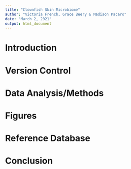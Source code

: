 ```yaml
---
title: "Clownfish Skin Microbiome"
author: "Victoria French, Grace Beery & Madison Pacaro"
date: "March 2, 2021"
output: html_document
---
```


# Introduction

# Version Control

# Data Analysis/Methods

# Figures

# Reference Database

# Conclusion



